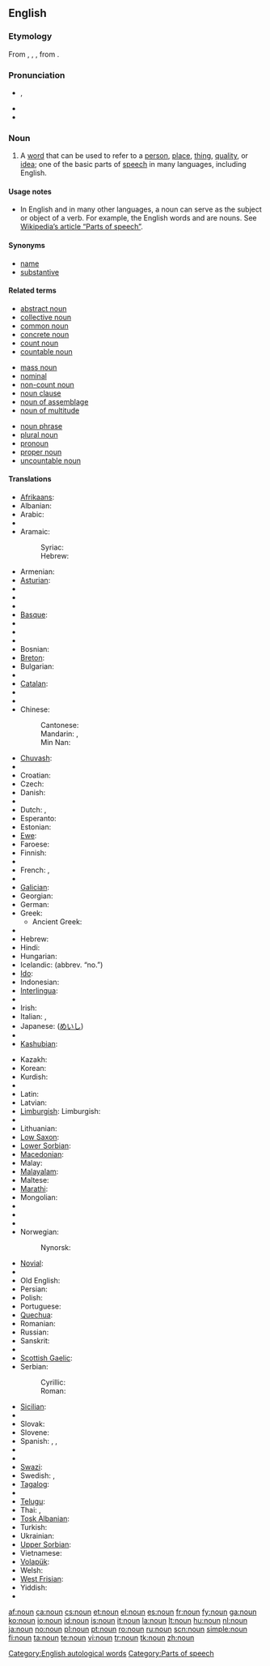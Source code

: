 {{wikipedia}}
==English==

===Etymology===
From {{etyl|xno}} {{term|noun|lang=xno}}, {{term|non|lang=xno}}, {{term|nom|lang=xno}}, from {{etyl|la}} {{term|nomen|nōmen|name|lang=la}}.

===Pronunciation===
* {{IPA|/naʊn/}}, {{SAMPA|/naUn/}}
* {{audio|en-us-inlandnorth-noun.ogg|Audio (US-Inland North)}}
* {{rhymes|aʊn}}

===Noun===
{{en-noun}}

# {{grammar}} A [[word]] that can be used to refer to a [[person]], [[place]], [[thing]], [[quality]], or [[idea]]; one of the basic parts of [[speech]] in many languages, including English.

====Usage notes====
* In English and in many other languages, a noun can serve as the subject or object of a verb. For example, the English words {{term|table}} and {{term|computer}} are nouns. See [[w:Part of speech|Wikipedia’s article “Parts of speech”]].

====Synonyms====
* [[name]]
* [[substantive]]

====Related terms====
{{top3}}
* [[abstract noun]]
* [[collective noun]]
* [[common noun]]
* [[concrete noun]]
* [[count noun]]
* [[countable noun]]
{{mid3}}
* [[mass noun]]
* [[nominal]]
* [[non-count noun]]
* [[noun clause]]
* [[noun of assemblage]]
* [[noun of multitude]]
{{mid3}}
* [[noun phrase]]
* [[plural noun]]
* [[pronoun]]
* [[proper noun]]
* [[uncountable noun]]
{{bottom}}

====Translations====
{{trans-top|gramatical category}}
* [[Afrikaans]]: {{t|af|byvoeglike naamwoord|xs=Afrikaans}}
* Albanian: {{t-|sq|emër|xs=Albanian}}
* Arabic: {{t+|ar|اسم|m|tr=’ism|sc=Arab}}
* {{trreq|Aragonese}}
* Aramaic:
*: Syriac: {{tø|arc|ܫܡܐ|m|tr=šmā’|sc=Syrc}}
*: Hebrew: {{tø|arc|שמא|m|tr=šmā’|sc=Hebr}}
* Armenian: {{t|hy|գոյական անուն|tr=goyakan anun|sc=Hayeren|xs=Armenian}}
* [[Asturian]]: {{t+|ast|sustantivu|xs=Asturian}}
* {{trreq|Aymara}}
* {{trreq|Azeri}}
* {{trreq|Bashkir}}
* [[Basque]]: {{t-|eu|izen|xs=Basque}}
* {{trreq|Belarusian}}
* {{trreq|Bengali}}
* {{trreq|Bishnupriya Manipuri}}
* Bosnian: {{t|bs|imenice}}
* [[Breton]]: {{t|br|anv-kadarn|xs=Breton}}
* Bulgarian: {{t|bg|съществително име|m|tr=səštestvítelno ime|sc=Cyrl}}
* {{trreq|Burmese}}
* [[Catalan]]: {{t|ca|substantiu|m}}
* {{trreq|Chamorro}}
* {{trreq|Chechen}}
* Chinese:
*: Cantonese: {{tø|yue|名詞|tr=ming4 ci4|sc=Hani|xs=Cantonese}}
*: Mandarin: {{t-|cmn|名詞|sc=Hani|xs=Mandarin}}, {{t-|cmn|名词|tr=míngcí|sc=Hani|xs=Mandarin}}
*: Min Nan: {{t|nan|bêng-sû|xs=Min Nan}}
* [[Chuvash]]: {{tø|cv|япала ячĕ|sc=Cyrl|xs=Chuvash}}
* {{trreq|Crimean Tatar}}
* Croatian: {{t-|hr|imenica|alt=ȉmenica|f}}
* Czech: {{t+|cs|podstatné jméno|n}}
* Danish: {{t|da|navneord|n}}
* {{trreq|Dhivehi}}
* Dutch: {{t+|nl|zelfstandig naamwoord|n}}, {{t+|nl|substantief|n}}
* Esperanto: {{t+|eo|substantivo|xs=Esperanto}}
* Estonian: {{t-|et|nimisõna}}
* [[Ewe]]: {{t-|ee|nuŋkɔ}}
* Faroese: {{t-|fo|navnorð|xs=Faroese}}
* Finnish: {{t+|fi|substantiivi}}
* {{trreq|Franco-Provençal}}
* French: {{t+|fr|nom|m}}, {{t+|fr|substantif|m}}
* {{trreq|Friulian}}
* [[Galician]]: {{t-|gl|substantivo|xs=Galician}}
* Georgian: {{t|ka|არსებითი სახელი|tr=arsebit‘i saxeli|xs=Georgian}}
* German: {{t+|de|Substantiv|n}}
* Greek: {{t+|el|ουσιαστικό|n|tr=ousiastikó|sc=Grek}}
** Ancient Greek: {{tø|grc|sc=polytonic|ὄνομα|tr=ónoma|n|xs=Ancient Greek}}
* {{trreq|Greenlandic}}
* Hebrew: {{t|he|שם־עצם|m|tr=shem-’etsem|sc=Hebr}}
* Hindi: {{t|hi|संज्ञा|m|tr=sangyaa|sc=Deva|xs=Hindi}}
* Hungarian: {{t+|hu|főnév}}
* Icelandic: {{t+|is|nafnorð|n}} (abbrev. “no.”)
* [[Ido]]: {{t+|io|substantivo|xs=Ido}}
* Indonesian: {{t-|id|kata benda|xs=Indonesian}}
* [[Interlingua]]: {{t-|ia|substantivo|xs=Interlingua}}
* {{trreq|Interlingue}}
* Irish: {{t+|ga|ainmfhocal|m|xs=Irish}}
* Italian: {{t+|it|nome|m}}, {{t+|it|sostantivo|m}}
* Japanese: {{t+|ja|名詞|tr=meishí|sc=Jpan}} ([[めいし]])
* {{trreq|Javanese}}
* [[Kashubian]]: {{t-|csb|jistnik|m|xs=Kashubian}}
{{trans-mid}}
* Kazakh: {{t|kk|зат есім|sc=Cyrl|xs=Kazakh}}
* Korean: {{t+|ko|명사|tr=myeongsa|sc=Hang}}
* Kurdish: {{t+|ku|ناو|sc=KUchar}}
* {{trreq|Kyrgyz}}
* Latin: {{t+|la|nomen|n}}
* Latvian: {{t+|lv|lietvārds|m|xs=Latvian}}
* [[Limburgish]]: Limburgish: {{t+|nl|zèlfstenjig naamwaord|n}}
* {{trreq|Lingala}}
* Lithuanian: {{t+|lt|daiktavardis|xs=Lithuanian}}
* [[Low Saxon]]: {{t-|nds|substantiv|xs=Low Saxon}}
* [[Lower Sorbian]]: {{tø|dsb|substantiw|m|xs=Lower Sorbian}}
* [[Macedonian]]: {{t-|mk|именка|f}}
* Malay: {{t|ms|kata nama|xs=Malay}}
* [[Malayalam]]: {{t|ml|നാമം|tr=naamam|xs=Malayalam}}
* Maltese: {{t-|mt|nom|xs=Maltese}}
* [[Marathi]]: {{t-|mr|नाम|sc=Deva|xs=Marathi}}
* Mongolian: {{t|mn|нэр үг|sc=Cyrl|xs=Mongolian}}
* {{trreq|Nepali}}
* {{trreq|Newari}}
* {{trreq|Northern Sami}}
* Norwegian: {{t+|no|substantiv|n}}
*: Nynorsk: {{t-|nn|substantiv|xs=Norwegian Nynorsk}}
* [[Novial]]: {{tø|nov|substantive|xs=Novial}}
* {{trreq|Occitan}}
* Old English: {{t-|ang|nama|m|xs=Old English}}
* Persian: {{t+|fa|اسم|sc=fa-Arab|xs=Persian}}
* Polish: {{t+|pl|rzeczownik|m}}
* Portuguese: {{t+|pt|substantivo|m}}
* [[Quechua]]: {{t|qu|sutirimana|xs=Quechua}}
* Romanian: {{t+|ro|substantiv|n}}
* Russian: {{t+|ru|имя существительное|n|tr=ímja suščestvítel’noje|sc=Cyrl}}
* Sanskrit: {{t|hr|sc=Deva|नामन्|tr=nā́man|n}}
* {{trreq|Scots}}
* [[Scottish Gaelic]]: {{t|gd|ainmear|xs=Scottish Gaelic}}
* Serbian:
*: Cyrillic: {{t-|sr|именица|sc=Cyrl}}
*: Roman: {{t-|sr|imenica|f}}
* [[Sicilian]]: {{t+|scn|sustantivu|xs=Sicilian}}
* {{trreq|Sinhala}}
* Slovak: {{t|sk|podstatné meno|n}}
* Slovene: {{t+|sl|samostalnik|m}}
* Spanish: {{t+|es|sustantivo|m}}, {{t+|es|substantivo|m}}, {{qualifier|Venezuela}} {{t+|es|nombre|m}}
* {{trreq|Sundanese}}
* {{trreq|Swahili}}
* [[Swazi]]: {{t|ss|libito|xs=Swazi}}
* Swedish: {{t+|sv|substantiv|n}}, {{t+|sv|nomen|n}}
* [[Tagalog]]: {{t|tl|pangngalan|xs=Tagalog}}
* {{trreq|Tamil}}
* [[Telugu]]: {{t|te|నామవాచకము|tr=nAmavAchakamu|sc=Telu}}
* Thai: {{t-|th|นาม|tr=naam|sc=Thai|xs=Thai}}, {{t|th|คำนาม|tr=khahm naam|sc=Thai|xs=Thai}}
* [[Tosk Albanian]]: {{t-|als|substantiv}}
* Turkish: {{t+|tr|isim}}
* Ukrainian: {{t+|uk|іменник|sc=Cyrl|xs=Ukrainian|m}}
* [[Upper Sorbian]]: {{t|hsb|substantiw|m|xs=Upper Sorbian}}
* Vietnamese: {{t+|vi|danh từ|xs=Vietnamese}}
* [[Volapük]]: {{t|vo|subsat|xs=Volapük}}
* Welsh: {{t+|cy|enw|xs=Welsh}}
* [[West Frisian]]: {{t|fy|haadwurd|n|xs=West Frisian}}
* Yiddish: {{t|yi|סובסטאנטיוו|n|tr=substantiv|sc=Hebr|xs=Yiddish}}
* {{trreq|Zazaki}}
{{trans-bottom}}

[[Category:English autological words]]
[[Category:Parts of speech]]

[[af:noun]]
[[ca:noun]]
[[cs:noun]]
[[et:noun]]
[[el:noun]]
[[es:noun]]
[[fr:noun]]
[[fy:noun]]
[[ga:noun]]
[[ko:noun]]
[[io:noun]]
[[id:noun]]
[[is:noun]]
[[it:noun]]
[[la:noun]]
[[lt:noun]]
[[hu:noun]]
[[nl:noun]]
[[ja:noun]]
[[no:noun]]
[[pl:noun]]
[[pt:noun]]
[[ro:noun]]
[[ru:noun]]
[[scn:noun]]
[[simple:noun]]
[[fi:noun]]
[[ta:noun]]
[[te:noun]]
[[vi:noun]]
[[tr:noun]]
[[tk:noun]]
[[zh:noun]]